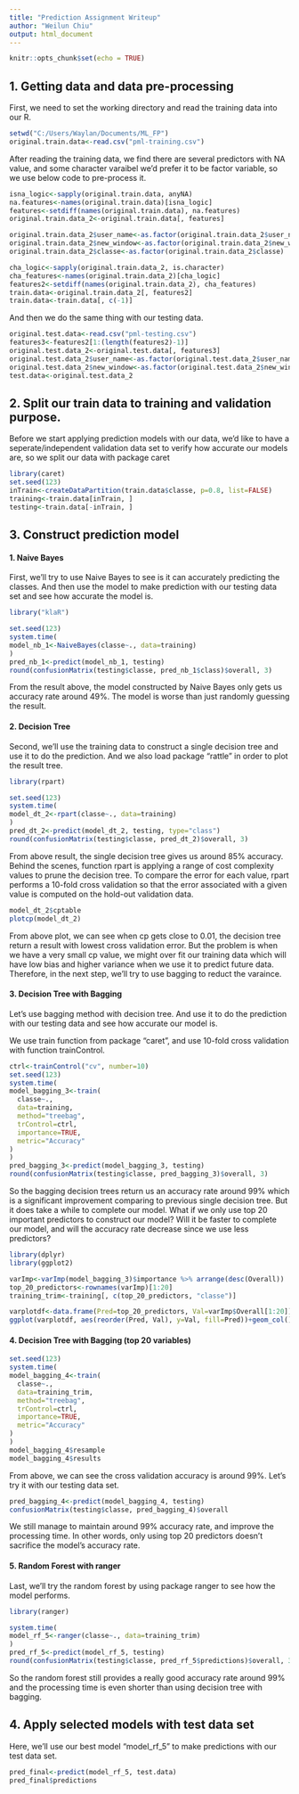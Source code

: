 ```yaml
---
title: "Prediction Assignment Writeup"
author: "Weilun Chiu"
output: html_document
---
```


```r
knitr::opts_chunk$set(echo = TRUE)
```

## 1. Getting data and data pre-processing

First, we need to set the working directory and read the training data into our R. 
```r
setwd("C:/Users/Waylan/Documents/ML_FP")
original.train.data<-read.csv("pml-training.csv")
```

After reading the training data, we find there are several predictors with NA value, and some character varaibel we'd prefer it to be factor variable, so we use below code to pre-process it. 

```r
isna_logic<-sapply(original.train.data, anyNA)
na.features<-names(original.train.data)[isna_logic]
features<-setdiff(names(original.train.data), na.features)
original.train.data_2<-original.train.data[, features]

original.train.data_2$user_name<-as.factor(original.train.data_2$user_name)
original.train.data_2$new_window<-as.factor(original.train.data_2$new_window)
original.train.data_2$classe<-as.factor(original.train.data_2$classe)

cha_logic<-sapply(original.train.data_2, is.character)
cha_features<-names(original.train.data_2)[cha_logic]
features2<-setdiff(names(original.train.data_2), cha_features)
train.data<-original.train.data_2[, features2]
train.data<-train.data[, c(-1)]
```

And then we do the same thing with our testing data. 
```r
original.test.data<-read.csv("pml-testing.csv")
features3<-features2[1:(length(features2)-1)]
original.test.data_2<-original.test.data[, features3]
original.test.data_2$user_name<-as.factor(original.test.data_2$user_name)
original.test.data_2$new_window<-as.factor(original.test.data_2$new_window)
test.data<-original.test.data_2
```


## 2. Split our train data to training and validation purpose. 

Before we start applying prediction models with our data, we'd like to have a seperate/independent validation data set to verify how accurate our models are, so we split our data with package caret
```r
library(caret)
set.seed(123)
inTrain<-createDataPartition(train.data$classe, p=0.8, list=FALSE)
training<-train.data[inTrain, ]
testing<-train.data[-inTrain, ]
```


## 3. Construct prediction model
#### 1. Naive Bayes
First, we'll try to use Naive Bayes to see is it can accurately predicting the classes.
And then use the model to make prediction with our testing data set and see how accurate the model is.

```r
library("klaR")
```
```r
set.seed(123)
system.time(
model_nb_1<-NaiveBayes(classe~., data=training)
)
pred_nb_1<-predict(model_nb_1, testing)
round(confusionMatrix(testing$classe, pred_nb_1$class)$overall, 3)
```

From the result above, the model constructed by Naive Bayes only gets us accuracy rate around 49%. The model is worse than just randomly guessing the result. 

#### 2. Decision Tree
Second, we'll use the training data to construct a single decision tree and use it to do the prediction.
And we also load package "rattle" in order to plot the result tree. 
```r
library(rpart)
```
```r
set.seed(123)
system.time(
model_dt_2<-rpart(classe~., data=training)
)
pred_dt_2<-predict(model_dt_2, testing, type="class")
round(confusionMatrix(testing$classe, pred_dt_2)$overall, 3)
```

From above result, the single decision tree gives us around 85% accuracy. Behind the scenes, function rpart is  applying a range of cost complexity values to prune the decision tree. To compare the error for each value, rpart performs a 10-fold cross validation so that the error associated with a given value is computed on the hold-out validation data.

```r
model_dt_2$cptable
plotcp(model_dt_2)
```

From above plot, we can see when cp gets close to 0.01, the decision tree return a result with lowest cross validation error. But the problem is when we have a very small cp value, we might over fit our training data which will have low bias and higher variance when we use it to predict future data. Therefore, in the next step, we'll try to use bagging to reduct the varaince. 

#### 3. Decision Tree with Bagging
Let's use bagging method with decision tree. And use it to do the prediction with our testing data and see how accurate our model is. 

We use train function from package "caret", and use 10-fold cross validation with function trainControl.
```r
ctrl<-trainControl("cv", number=10)
set.seed(123)
system.time(
model_bagging_3<-train(
  classe~., 
  data=training,
  method="treebag",
  trControl=ctrl,
  importance=TRUE,
  metric="Accuracy"
)
)
pred_bagging_3<-predict(model_bagging_3, testing)
round(confusionMatrix(testing$classe, pred_bagging_3)$overall, 3)
```

So the bagging decision trees return us an accuracy rate around 99% which is a significant improvement comparing to previous single decision tree. But it does take a while to complete our model. What if we only use top 20 important predictors to construct our model? Will it be faster to complete our model, and will the accuracy rate decrease since we use less predictors? 
```r
library(dplyr)
library(ggplot2)
```
```r
varImp<-varImp(model_bagging_3)$importance %>% arrange(desc(Overall))
top_20_predictors<-rownames(varImp)[1:20]
training_trim<-training[, c(top_20_predictors, "classe")]
```

```r
varplotdf<-data.frame(Pred=top_20_predictors, Val=varImp$Overall[1:20])
ggplot(varplotdf, aes(reorder(Pred, Val), y=Val, fill=Pred))+geom_col()+coord_flip()+theme(legend.position = "none")+labs(title="Predictors Importance Chart", x="Predictors", y="Values")
```

#### 4. Decision Tree with Bagging (top 20 variables)

```r
set.seed(123)
system.time(
model_bagging_4<-train(
  classe~., 
  data=training_trim,
  method="treebag",
  trControl=ctrl,
  importance=TRUE,
  metric="Accuracy"
)
)
model_bagging_4$resample
model_bagging_4$results
```

From above, we can see the cross validation accuracy is around 99%. Let's try it with our testing data set.
```r
pred_bagging_4<-predict(model_bagging_4, testing)
confusionMatrix(testing$classe, pred_bagging_4)$overall
```

We still manage to maintain around 99% accuracy rate, and improve the processing time. In other words, only using top 20 predictors doesn't sacrifice the model's accuracy rate. 

#### 5. Random Forest with ranger
Last, we'll try the random forest by using package ranger to see how the model performs. 

```r
library(ranger)
```

```r
system.time(
model_rf_5<-ranger(classe~., data=training_trim)
)
pred_rf_5<-predict(model_rf_5, testing)
round(confusionMatrix(testing$classe, pred_rf_5$predictions)$overall, 3)
```

So the random forest still provides a really good accuracy rate around 99% and the processing time is even shorter than using decision tree with bagging. 

## 4. Apply selected models with test data set
Here, we'll use our best model "model_rf_5" to make predictions with our test data set. 
```r
pred_final<-predict(model_rf_5, test.data)
pred_final$predictions
```
